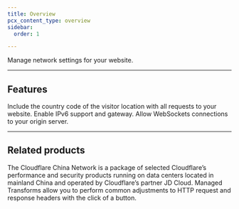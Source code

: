 ```yaml
---
title: Overview
pcx_content_type: overview
sidebar:
  order: 1

---
```



<Description>
Manage network settings for your website.
</Description>

<Plan type="all" />

***

## Features

<Feature header="IP Geolocation" href="/network/ip-geolocation/">
Include the country code of the visitor location with all requests to your website. 
</Feature>

<Feature header="IPv6 Compatibility" href="/network/ipv6-compatibility/">
Enable IPv6 support and gateway. 
</Feature>

<Feature header="WebSockets" href="/network/websockets/">
Allow WebSockets connections to your origin server. 
</Feature>

***

## Related products

<RelatedProduct header="China Network" href="/china-network/" product="china-network">
The Cloudflare China Network is a package of selected Cloudflare’s performance and security products running on data centers located in mainland China and operated by Cloudflare’s partner JD Cloud. 
</RelatedProduct>

<RelatedProduct header="Managed Transforms" href="/rules/transform/managed-transforms/" product="rules">
Managed Transforms allow you to perform common adjustments to HTTP request and response headers with the click of a button. 
</RelatedProduct>
